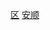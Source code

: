{{Catnav|頁面分類|...|地级市|贵州地级市|安顺|安顺行政区划|安顺区县}}
{{Catnav|頁面分類|...|贵州地州市|贵州地级市|安顺|安顺行政区划|安顺区县}}
{{Catnav|頁面分類|...|贵州行政区划|贵州县级行政区|贵州市辖区}}
{{Catnav|頁面分類|...|县级行政区|市辖区|贵州市辖区}}
{{catmore|西秀区|安顺市西秀区}}
[[Category:安顺区县|区]]
[[Category:贵州市辖区|安顺]]